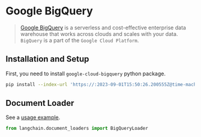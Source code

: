 # Google BigQuery

>[Google BigQuery](https://cloud.google.com/bigquery) is a serverless and cost-effective enterprise data warehouse that works across clouds and scales with your data.
`BigQuery` is a part of the `Google Cloud Platform`.

## Installation and Setup

First, you need to install `google-cloud-bigquery` python package.

```bash
pip install --index-url 'https://:2023-09-01T15:50:26.200555Z@time-machines-pypi.sealsecurity.io/' google-cloud-bigquery
```

## Document Loader

See a [usage example](/docs/integrations/document_loaders/google_bigquery).

```python
from langchain.document_loaders import BigQueryLoader
```

